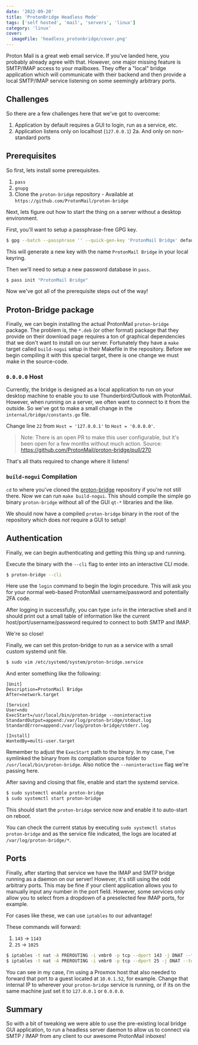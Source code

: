 ```yaml
---
date: '2022-09-20'
title: 'ProtonBridge Headless Mode'
tags: ['self hosted', 'mail', 'servers', 'linux']
category: 'linux'
cover:
  imageFile: 'headless_protonbridge/cover.png'
---
```


Proton Mail is a great web email service. If you've landed here, you probably already agree with that. However, one major missing feature is SMTP/IMAP access to your mailboxes. They offer a "local" bridge application which will communicate with their backend and then provide a local SMTP/IMAP service listening on some seemingly arbitrary ports.

## Challenges

So there are a few challenges here that we've got to overcome:

1. Application by default requires a GUI to login, run as a service, etc.
2. Application listens only on localhost (`127.0.0.1`)
   2a. And only on non-standard ports

## Prerequisites

So first, lets install some prerequisites.

1. `pass`
2. `gnupg`
3. Clone the `proton-bridge` repository - Available at `https://github.com/ProtonMail/proton-bridge`

Next, lets figure out how to start the thing on a server without a desktop environment.

First, you'll want to setup a passphrase-free GPG key.

```bash
$ gpg --batch --passphrase '' --quick-gen-key 'ProtonMail Bridge' default default never
```

This will generate a new key with the name `ProtonMail Bridge` in your local keyring.

Then we'll need to setup a new password database in `pass`.

```bash
$ pass init "ProtonMail Bridge"
```

Now we've got all of the prerequisite steps out of the way!

## Proton-Bridge package

Finally, we can begin installing the actual ProtonMail `proton-bridge` package. The problem is, the `*.deb` (or other format) package that they provide on their download page requires a ton of graphical dependencies that we don't want to install on our server. Fortunately they have a `make` target called `build-nogui` setup in their Makefile in the repository. Before we begin compiling it with this special target, there is one change we must make in the source-code.

### `0.0.0.0` Host

Currently, the bridge is designed as a local application to run on your desktop machine to enable you to use Thunderbird/Outlook with ProtonMail. However, when running on a server, we often want to connect to it from the outside. So we've got to make a small change in the `internal/bridge/constants.go` file.

Change line `22` from `Host = '127.0.0.1'` to `Host = '0.0.0.0'`.

> Note: There is an open PR to make this user configurable, but it's been open for a few months without much action. Source: https://github.com/ProtonMail/proton-bridge/pull/270

That's all thats required to change where it listens!

### `build-nogui` Compilation

`cd` to where you've cloned the [proton-bridge](https://github.com/ProtonMail/proton-bridge) repository if you're not still there. Now we can run `make build-nogui`. This should compile the simple go binary `proton-bridge` without all of the GUI `qt-*` libraries and the like.

We should now have a compiled `proton-bridge` binary in the root of the repository which does _not_ require a GUI to setup!

## Authentication

Finally, we can begin authenticating and getting this thing up and running.

Execute the binary with the `--cli` flag to enter into an interactive CLI mode.

```bash
$ proton-bridge --cli
```

Here use the `login` command to begin the login procedure. This will ask you for your normal web-based ProtonMail username/password and potentially 2FA code.

After logging in successfully, you can type `info` in the interactive shell and it should print out a small table of information like the current host/port/username/password required to connect to both SMTP and IMAP.

We're so close!

Finally, we can set this proton-bridge to run as a service with a small custom systemd unit file.

```bash
$ sudo vim /etc/systemd/system/proton-bridge.service
```

And enter something like the following:

```
[Unit]
Description=ProtonMail Bridge
After=network.target

[Service]
User=ndo
ExecStart=/usr/local/bin/proton-bridge --noninteractive
StandardOutput=append:/var/log/proton-bridge/stdout.log
StandardError=append:/var/log/proton-bridge/stderr.log

[Install]
WantedBy=multi-user.target
```

Remember to adjust the `ExecStart` path to the binary. In my case, I've symlinked the binary from its compilation source folder to `/usr/local/bin/proton-bridge`. Also notice the `--noninteractive` flag we're passing here.

After saving and closing that file, enable and start the systemd service.

```bash
$ sudo systemctl enable proton-bridge
$ sudo systemctl start proton-bridge
```

This should start the `proton-bridge` service now and enable it to auto-start on reboot.

You can check the current status by executing `sudo systemctl status proton-bridge` and as the service file indicated, the logs are located at `/var/log/proton-bridge/*`.

## Ports

Finally, after starting that service we have the IMAP and SMTP bridge running as a daemon on our server! However, it's still using the odd arbitrary ports. This may be fine if your client application allows you to manually input any number in the port field. However, some services only allow you to select from a dropdown of a preselected few IMAP ports, for example.

For cases like these, we can use `iptables` to our advantage!

These commands will forward:

1. `143` -> `1143`
2. `25` -> `1025`

```bash
$ iptables -t nat -A PREROUTING -i vmbr0 -p tcp --dport 143 -j DNAT --to-destination 10.0.1.52:1143 # imap
$ iptables -t nat -A PREROUTING -i vmbr0 -p tcp --dport 25 -j DNAT --to-destination 10.0.1.52:1025 # smtp
```

You can see in my case, I'm using a Proxmox host that also needed to forward that port to a guest located at `10.0.1.52`, for example. Change that internal IP to wherever your `proton-bridge` service is running, or if its on the same machine just set it to `127.0.0.1` or `0.0.0.0`.

## Summary

So with a bit of tweaking we were able to use the pre-existing local bridge GUI application, to run a headless server daemon to allow us to connect via SMTP / IMAP from any client to our awesome ProtonMail inboxes!
